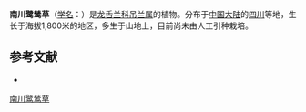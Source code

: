 {{Speciesbox
| name = 南川鹭鸶草
| status = 
| status_system = 
| image = 
| genus = Chlorophytum
| species = inarticulata
| authority = Wang et K. Y. Lang
}}

'''南川鹭鸶草'''（[[学名|学名]]：{{lang|la|''Chlorophytum inarticulata''}}）是[[龙舌兰科|龙舌兰科]][[吊兰属|吊兰属]]的植物。分布于[[中国大陆|中国大陆]]的[[四川|四川]]等地，生长于海拔1,800米的地区，多生于山地上，目前尚未由人工引种栽培。

== 参考文献 ==
<div class="references-small">
* {{cite web| url =http://www.bioinfo.cn/db05/KmzwSpecies.php?action=view&id=25228| title =南川鹭鸶草| work =《中国高等植物数据库全库》| publisher =中国科学院微生物研究所| author =昆明植物研究所| accessdate =2009-02-25| deadurl =yes| archiveurl =https://web.archive.org/web/20160305104841/http://www.bioinfo.cn/db05/KmzwSpecies.php?action=view&id=25228| archivedate =2016-03-05}}
</div>

[[Category:吊兰属|南川鹭鸶草]]


{{植物小作品}}